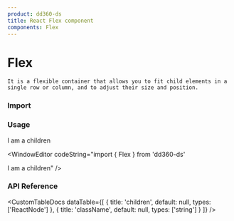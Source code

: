 ```yaml
---
product: dd360-ds
title: React Flex component
components: Flex
---
```


# Flex

    It is a flexible container that allows you to fit child elements in a single row or column, and to adjust their size and position.

### Import

<WindowEditor codeString="import { Flex } from 'dd360-ds'" />
<WindowEditor codeString="import Flex from 'dd360-ds/Flex'" />

### Usage

<ContainerComponentDoc>
   <Flex>I am a children</Flex>
</ContainerComponentDoc>

<WindowEditor codeString="import { Flex } from 'dd360-ds'

<Flex>I am a children</Flex>" />

### API Reference

<CustomTableDocs
    dataTable={[
        { title: 'children', default: null, types: ['ReactNode'] },
        { title: 'className', default: null, types: ['string'] }
    ]}
/>
